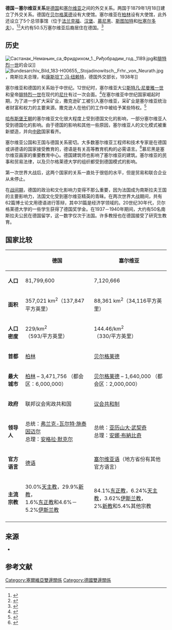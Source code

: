 {{bilateral|德國－塞爾維亞|Germany|Serbia}}

'''德国－塞尔维亚关系'''是[[德国|德国]]和[[塞尔维亚|塞尔维亚]]之间的外交关系。两国于1879年1月18日建立了外交关系。德国在[[贝尔格莱德|贝尔格莱德]]设有大使馆。塞尔维亚在[[柏林|柏林]]设有大使馆，此外还设立了5个总领事馆（位于[[法兰克福|法兰克福]]、[[汉堡|汉堡]]、[[慕尼黑|慕尼黑]]、[[斯图加特|斯图加特]]和[[杜塞尔多夫|杜塞尔多夫]]）。<ref>{{cite web |url=http://berlin.mfa.gov.rs/ |title=Serbian embassy in Berlin (in German and Serbian only) |publisher=[[Embassy_of_Serbia,_Berlin|Embassy of Serbia, Berlin]] |access-date=2010-12-31 |archive-date=2012-01-07 |archive-url=https://web.archive.org/web/20120107063651/http://berlin.mfa.gov.rs/ |dead-url=no }}</ref><ref>{{cite web |url=http://www.konzulati-rs.de/ |title=Serbian general consulates in Germany (in German and Serbian only) |publisher=Konzulati-rs.de |access-date=2010-12-31 |archive-date=2022-02-19 |archive-url=https://web.archive.org/web/20220219081803/http://www.konzulati-rs.de/ }}</ref>大约有50.5万塞尔维亚后裔居住在德国。<ref name="destatis2">{{cite web|url=https://www.destatis.de/DE/Publikationen/Thematisch/Bevoelkerung/MigrationIntegration/AuslaendBevoelkerung.html;jsessionid=2D1A38C0B78AD1BA24ACD1F34DD53520.cae3|title=Publikation - Bevölkerung - Ausländische Bevölkerung - Statistisches Bundesamt (Destatis)|publisher=destatis.de|accessdate=2015-08-30|archive-date=2016-03-15|archive-url=https://web.archive.org/web/20160315025540/https://www.destatis.de/DE/Publikationen/Thematisch/Bevoelkerung/MigrationIntegration/AuslaendBevoelkerung.html;jsessionid=2D1A38C0B78AD1BA24ACD1F34DD53520.cae3|dead-url=yes}}</ref>

== 历史 ==
[[File:Састанак_Немањин_са_Фридрихом_1._Риђобрадим_год._1189.jpg|thumb]]和[[腓特烈一世_(普鲁士)|腓特烈一世]]的会议]]
[[File:Bundesarchiv_Bild_183-H00655,_Stojadinowitsch,_Frhr._von_Neurath.jpg|thumb]]，南斯拉夫总理，和[[康斯坦丁·冯·纽赖特|康斯坦丁·冯·纽赖特]]，德国外交部长，1938年]]
{{multiple image|perrow = 2|total_width=220
| image1 = Jacob Grimm Friedlaender.png
| image2 = S. Kragujevic, Ivo Andric, 1961.jpg
| footer = '''左'''：[[雅各布·格林|雅各布·格林]]，[[塞尔维亚科学与艺术学院|塞尔维亚科学与艺术学院]]成员<br>'''右'''：南斯拉夫驻德国大使[[伊沃·安德里奇|伊沃·安德里奇]]
}}

塞尔维亚和德国的关系始于中世纪。12世纪时，塞尔维亚大公[[斯特凡·尼曼雅一世|斯特凡·尼曼雅一世]]和皇帝[[腓特烈一世_(普鲁士)|腓特烈一世]]在现代的[[尼什|尼什]]有过一次会面。<ref>{{Cite book|url=https://books.google.com/books?id=5eFNAQAAIAAJ&q=Zbornik+Radova+Instituta+Za+Strane+Jezike+i+Knji%C5%BEevnosti,+%D0%A2%D0%BE%D0%BC+7|title=Zbornik Radova Instituta Za Strane Jezike i Književnosti|date=1986|publisher=Institut|language=sr}}</ref>在塞尔维亚中世纪国家崛起时期，为了进一步扩大采矿业，撒克逊矿工被引入塞尔维亚，采矿业是塞尔维亚统治者财富和权力的主要来源。撒克逊人在他们的工作中被给予某些特权。<ref>{{Cite journal|last=Katančević|first=Andreja|date=2016-02-04|title=DA LI SU SASI IMALI PRIVILEGIJE U MEŠOVITIM SPOROVIMA U SREDNJOVEKOVNOJ SRBIJI?|url=http://ojs.ius.bg.ac.rs/index.php/anali/article/view/62|journal=Anali Pravnog fakulteta u Beogradu - Časopis za pravne i društvene nauke|language=sr|volume=63|issue=2|issn=2406-2693|access-date=2021-02-11|archive-date=2020-07-15|archive-url=https://web.archive.org/web/20200715192109/http://ojs.ius.bg.ac.rs/index.php/anali/article/view/62}}</ref>

[[哈布斯堡王朝|哈布斯堡王朝]]的塞尔维亚文化很大程度上受到德国文化的影响，一部分塞尔维亚人受到德国化的影响。由于德国的影响和其他一些原因，塞尔维亚人的文化模式被重新塑造，并向[[中欧|中欧]]国家看齐。{{sfn|Gašić|2005|p=7}}

塞尔维亚公国和王国与德国关系密切。大多数塞尔维亚工程师和技术专家是在德国或讲德语的国家接受教育的，德语是有关高等教育机构的必需语言。<ref>{{Cite journal|last=Kostić|first=Đorđe S.|date=2003|title=Nemački tehničari i zanatlije u Srbiji. Tragovi njihovog delovanja u tehničkoj terminologiji Srba|journal=Srbi I Nemci, Tradicije Zajedništva Protiv Predrasuda}}</ref>慕尼黑是塞尔维亚画家的重要教育中心。德国建筑师也影响了塞尔维亚的建筑。{{sfn|Gašić|2005|p=73}}塞尔维亚的民事和贸易法律，以及贝尔格莱德大学的组织都受到德国模式的影响。{{sfn|Gašić|2005|p=8}}

第一次世界大战后，这两个国家的关系一直处于很低的水平，但是贸易和联合企业从未停止。

在[[战间期|战间期]]，德国的政治和文化影响力变得不那么重要，因为法国成为南斯拉夫王国的主要影响力，法国文化受到塞尔维亚精英的青睐。{{sfn|Gašić|2005|p=8}}在两次世界大战期间，共有62篇博士论文用德语进行答辩，其中31篇是经济学领域的。20世纪30年代，贝尔格莱德大学的一些学生获得了德国奖学金。在1937－1940年期间，大约有50名南斯拉夫公民在德国留学，这一数字仅次于法国。许多教授也在德国接受了研究生教育。{{sfn|Gašić|2005|p=}}

== 国家比较 ==

{| class="wikitable"
|-
!
! {{flagicon|Germany}} 德国
! {{flagicon|Serbia}} 塞尔维亚
|-
| '''人口'''
| 81,799,600
| 7,120,666
|-
| '''面积'''
| 357,021 km<sup>2</sup>（137,847平方英里）
| 88,361 km<sup>2</sup>（34,116平方英里）
|-
| '''人口密度'''
| 229/km<sup>2</sup>（593/平方英里）
| 144.46/km<sup>2</sup>（330/平方英里）
|-
| '''首都'''
| [[柏林|柏林]]
| [[贝尔格莱德|贝尔格莱德]]
|-
| '''最大城市'''
| [[柏林|柏林]] – 3,471,756 （都会区：6,000,000）
| [[贝尔格莱德|贝尔格莱德]] – 1,640,000 （都会区：2,000,000）
|-
| '''政府'''
| 联邦议会宪政共和国
| [[议会共和制|议会共和制]]
|-
| '''领导人''' 
|总统：[[弗兰克-瓦尔特·施泰因迈尔|弗兰克-瓦尔特·施泰因迈尔]]<br>总理：[[安格拉·默克尔|安格拉·默克尔]]
|总统：[[亚历山大·武契奇|亚历山大·武契奇]]<br>总理：[[安娜·布納比奇|安娜·布納比奇]] 
|-
| '''官方语言'''
| [[德语|德语]]
| [[塞尔维亚语|塞尔维亚语]]（地方省份有其他官方语言）
|-
| '''主流宗教'''
| 30.0%[[天主教|天主教]]，29.9%[[新教|新教]]，<br />1.6%[[东正教|东正教]]和4.6%－5.2%[[伊斯兰教|伊斯兰教]]
| 84.1%[[东正教|东正教]]，6.24%[[天主教|天主教]]，3.62%[[伊斯兰教|伊斯兰教]]，<br />2%[[新教|新教]]和5.4%其他宗教
|-
|}

== 来源 ==
* {{Cite book|last=Gašić|first=Ranka|title=Beograd u hodu ka Evropi: Kulturni uticaji Britanije i Nemačke na beogradsku elitu 1918–1941|publisher=Institut za savremenu istoriju|year=2005|isbn=86-7403-085-8|location=Belgrade}}
== 参考文献 ==
{{reflist}}
{{德国外交}}
{{塞尔维亚外交}}
[[Category:塞爾維亞雙邊關係|Category:塞爾維亞雙邊關係]] 
[[Category:德國雙邊關係|Category:德國雙邊關係]]